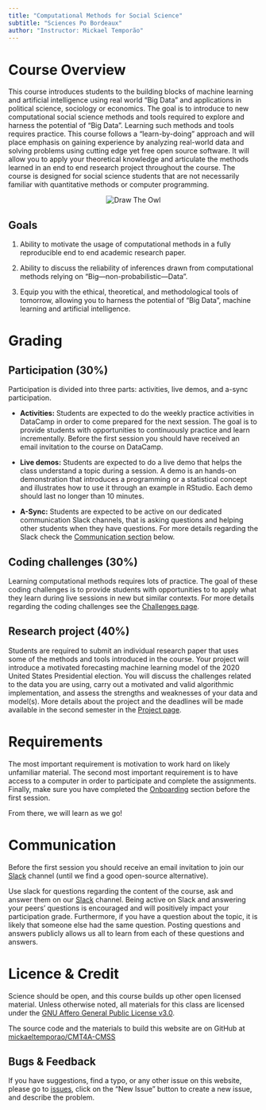 ```yaml
---
title: "Computational Methods for Social Science"
subtitle: "Sciences Po Bordeaux"
author: "Instructor: Mickael Temporão"
---
```


# Course Overview
This course introduces students to the building blocks of machine learning and artificial intelligence using real world "Big Data" and applications in political science, sociology or economics. The goal is to introduce to new computational social science methods and tools required to explore and harness the potential of "Big Data". Learning such methods and tools requires practice. This course follows a "learn-by-doing" approach and will place emphasis on gaining experience by analyzing real-world data and solving problems using cutting edge yet free open source software. It will allow you to apply your theoretical knowledge and articulate the methods learned in an end to end research project throughout the course. The course is designed for social science students that are not necessarily familiar with quantitative methods or computer programming.

<center>
![](https://www.forimpact.org/wp-content/uploads/2014/01/HowToDrawOwl.jpg "Draw The Owl")
</center>

## Goals
1. Ability to motivate the usage of computational methods in a fully reproducible end to end academic research paper.

2. Ability to discuss the reliability of inferences drawn from computational methods relying on "Big---non-probabilistic---Data".

3. Equip you with the ethical, theoretical, and methodological tools of tomorrow, allowing you to harness the potential of "Big Data", machine learning and artificial intelligence.


# Grading
## Participation (30%)
Participation is divided into three parts: activities, live demos, and a-sync participation.

- **Activities:** Students are expected to do the weekly practice activities in DataCamp in order to come prepared for the next session. The goal is to provide students with opportunities to continuously practice and learn incrementally. Before the first session you should have received an email invitation to the course on DataCamp.

- **Live demos:** Students are expected to do a live demo that helps the class understand a topic during a session. A demo is an hands-on demonstration that introduces a programming or a statistical concept and illustrates how to use it through an example in RStudio. Each demo should last no longer than 10 minutes.
- **A-Sync:** Students are expected to be active on our dedicated communication Slack channels, that is asking questions and helping other students when they have questions. For more details regarding the Slack check the [Communication section](#Communication) below.

## Coding challenges (30%)
Learning computational methods requires lots of practice. The goal of these coding challenges is to provide students with opportunities to to apply what they learn during live sessions in new but similar contexts. For more details regarding the coding challenges see the [Challenges page](challenges.html).

## Research project (40%)
Students are required to submit an individual research paper that uses some of the methods and tools introduced in the course. Your project will introduce a motivated forecasting machine learning model of the 2020 United States Presidential election. You will discuss the challenges related to the data you are using, carry out a motivated and valid algorithmic implementation, and assess the strengths and weaknesses of your data and model(s). More details about the project and the deadlines will be made available in the second semester in the [Project page](tba.html).

# Requirements
The most important requirement is motivation to work hard on likely unfamiliar material. The second most important requirement is to have access to a computer in order to participate and complete the assignments. Finally, make sure you have completed the [Onboarding](onboarding.html) section before the first session.

From there, we will learn as we go!


# Communication
Before the first session you should receive an email invitation to join our [Slack](https://spb-methods.slack.com) channel (until we find a good open-source alternative).

Use slack for questions regarding the content of the course, ask and answer them on our [Slack](https://spb-methods.slack.com) channel. Being active on Slack and answering your peers’ questions is encouraged and will positively impact your participation grade. Furthermore, if you have a question about the topic, it is likely that someone else had the same question. Posting questions and answers publicly allows us all to learn from each of these questions and answers.


# Licence & Credit

Science should be open, and this course builds up other open licensed material. Unless otherwise noted, all materials for this class are licensed under the [GNU Affero General Public License v3.0](https://spdx.org/licenses/AGPL-3.0-or-later.html).

The source code and the materials to build this website are on GitHub at [mickaeltemporao/CMT4A-CMSS](https://github.com/mickaeltemporao/CMT4A-CMSS)

## Bugs & Feedback

If you have suggestions, find a typo, or any other issue on this website, please go to [issues](https://github.com/mickaeltemporao/CMT4A-CMSS/issues), click on the "New Issue" button to create a new issue, and describe the problem.

